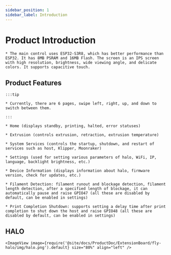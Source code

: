 ```yaml
---
sidebar_position: 1
sidebar_label: Introduction
---
```



# Product Introduction

    * The main control uses ESP32-S3R8, which has better performance than ESP32. It has 8MB PSRAM and 16MB Flash. The screen is an IPS screen with high resolution, brightness, wide viewing angle, and delicate colors. It supports capacitive touch.

## Product Features

    :::tip

    * Currently, there are 6 pages, swipe left, right, up, and down to switch between them.

    :::

    * Home (displays standby, printing, halted, error statuses)

    * Extrusion (controls extrusion, retraction, extrusion temperature)

    * System Services (controls the startup, shutdown, and restart of services such as host, Klipper, Moonraker)

    * Settings (used for setting various parameters of halo, WiFi, IP, language, backlight brightness, etc.)

    * Device Information (displays information about halo, firmware version, check for updates, etc.)

    * Filament Detection: filament runout and blockage detection, filament length detection, after a specified length of blockage, it can automatically pause and raise GPIO47 (all these are disabled by default, can be enabled in settings)

    * Print Completion Shutdown: supports setting a delay time after print completion to shut down the host and raise GPIO48 (all these are disabled by default, can be enabled in settings)

## HALO

    <ImageView image={require('@site/docs/ProductDoc/ExtensionBoard/fly-halo/img/halo.png').default} size="80%" align="left" />